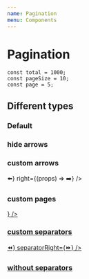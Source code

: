 ```yaml
---
name: Pagination
menu: Components
---
```




# Pagination

```tsx
const total = 1000;
const pageSize = 10;
const page = 5;
```

## Different types

### Default

<Playground>
    <Pagination total={total} pageSize={pageSize} page={page} />
</Playground>

### hide arrows

<Playground>
    <Pagination total={total} pageSize={pageSize} page={page} showArrows={false} />
</Playground>

### custom arrows

<Playground>
    <Pagination
        total={total}
        pageSize={pageSize}
        page={page}
        left={(props) => <span {...props}>⬅️</span>}
        right={(props) => <span {...props}>➡️</span>}
    />
</Playground>

### custom pages

<Playground>
    <Pagination
        total={total}
        pageSize={pageSize}
        page={page}
        as={(props) => <a {...props} href={`#`} style={{ color: props.isActive && `red` }} />}
    />
</Playground>

### custom separators

<Playground>
    <Pagination
        total={total}
        pageSize={pageSize}
        page={page}
        separatorLeft={<span>⏪</span>}
        separatorRight={<span>⏩️</span>}
    />
</Playground>

### without separators

<Playground>
    <Pagination total={total} pageSize={pageSize} page={page} separatorLeft={null} separatorRight={null} />
</Playground>
